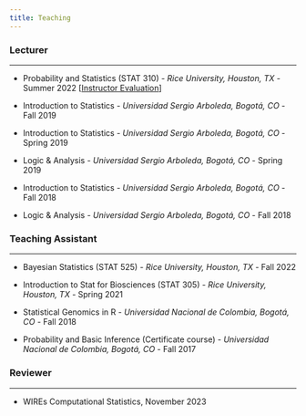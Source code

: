 ```yaml
---
title: Teaching
---
```


### Lecturer

------------------------------------------------------------------------

-   Probability and Statistics (STAT 310) - *Rice University, Houston, TX -* Summer 2022 \[[Instructor Evaluation](media/stat_310_evaluations.pdf)\]

-   Introduction to Statistics - *Universidad Sergio Arboleda, Bogotá, CO* - Fall 2019

-   Introduction to Statistics - *Universidad Sergio Arboleda, Bogotá, CO* - Spring 2019

-   Logic & Analysis - *Universidad Sergio Arboleda, Bogotá, CO* - Spring 2019

-   Introduction to Statistics - *Universidad Sergio Arboleda, Bogotá, CO* - Fall 2018

-   Logic & Analysis - *Universidad Sergio Arboleda, Bogotá, CO* - Fall 2018

### Teaching Assistant

------------------------------------------------------------------------

-   Bayesian Statistics (STAT 525) - *Rice University, Houston, TX -* Fall 2022

-   Introduction to Stat for Biosciences (STAT 305) - *Rice University, Houston, TX -* Spring 2021

-   Statistical Genomics in R - *Universidad Nacional de Colombia, Bogotá, CO* - Fall 2018

-   Probability and Basic Inference (Certificate course) - *Universidad Nacional de Colombia, Bogotá, CO* - Fall 2017

### Reviewer

------------------------------------------------------------------------

-   WIREs Computational Statistics, November 2023
